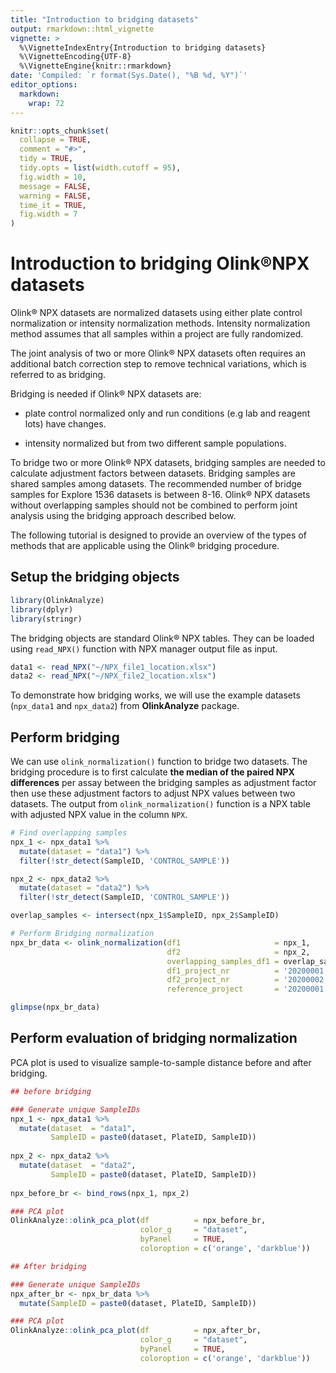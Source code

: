 ```yaml
---
title: "Introduction to bridging datasets"
output: rmarkdown::html_vignette
vignette: >
  %\VignetteIndexEntry{Introduction to bridging datasets}
  %\VignetteEncoding{UTF-8}
  %\VignetteEngine{knitr::rmarkdown}
date: 'Compiled: `r format(Sys.Date(), "%B %d, %Y")`'
editor_options: 
  markdown: 
    wrap: 72
---
```


```r
knitr::opts_chunk$set(
  collapse = TRUE,
  comment = "#>",
  tidy = TRUE,
  tidy.opts = list(width.cutoff = 95),
  fig.width = 10,
  message = FALSE,
  warning = FALSE,
  time_it = TRUE,
  fig.width = 7
)
```

# Introduction to bridging Olink®NPX datasets

Olink® NPX datasets are normalized datasets using either plate control
normalization or intensity normalization methods. Intensity
normalization method assumes that all samples within a project are fully
randomized.

The joint analysis of two or more Olink® NPX datasets often requires an 
additional batch correction step to remove technical variations, which
is referred to as bridging.

Bridging is needed if Olink® NPX datasets are:

-   plate control normalized only and run conditions (e.g lab and
    reagent lots) have changes.

-   intensity normalized but from two different sample populations.

To bridge two or more Olink® NPX datasets, bridging samples are needed
to calculate adjustment factors between datasets. Bridging samples are 
shared samples among datasets. The recommended number
of bridge samples for Explore 1536 datasets is between 8-16. Olink® 
NPX datasets without overlapping samples should not be combined to perform 
joint analysis using the bridging approach described below.

The following tutorial is designed to provide an overview of the types 
of methods that are applicable using the Olink® bridging procedure.

## Setup the bridging objects

```r
library(OlinkAnalyze)
library(dplyr)
library(stringr)
```

The bridging objects are standard Olink® NPX tables. They can be loaded using 
`read_NPX()` function with NPX manager output file as input.

```r
data1 <- read_NPX("~/NPX_file1_location.xlsx")
data2 <- read_NPX("~/NPX_file2_location.xlsx")
```  

To demonstrate how bridging works, we will use the example datasets
(`npx_data1` and `npx_data2`) from **OlinkAnalyze** package.


## Perform bridging

We can use `olink_normalization()` function to bridge two datasets. The bridging 
procedure is to first calculate **the median of the paired NPX differences** per
assay between the bridging samples as adjustment factor then use these adjustment 
factors to adjust NPX values between two datasets. The output from 
`olink_normalization()` function is a NPX table with adjusted NPX value in the 
column `NPX`.

```r
# Find overlapping samples
npx_1 <- npx_data1 %>% 
  mutate(dataset = "data1") %>% 
  filter(!str_detect(SampleID, 'CONTROL_SAMPLE'))

npx_2 <- npx_data2 %>% 
  mutate(dataset = "data2") %>% 
  filter(!str_detect(SampleID, 'CONTROL_SAMPLE'))

overlap_samples <- intersect(npx_1$SampleID, npx_2$SampleID)

# Perform Bridging normalization
npx_br_data <- olink_normalization(df1                     = npx_1, 
                                   df2                     = npx_2, 
                                   overlapping_samples_df1 = overlap_samples,
                                   df1_project_nr          = '20200001',
                                   df2_project_nr          = '20200002',
                                   reference_project       = '20200001')

glimpse(npx_br_data)
```

## Perform evaluation of bridging normalization

PCA plot is used to visualize sample-to-sample distance before and after bridging.

```r
## before bridging

### Generate unique SampleIDs
npx_1 <- npx_data1 %>% 
  mutate(dataset  = "data1",
         SampleID = paste0(dataset, PlateID, SampleID))
  
npx_2 <- npx_data2 %>% 
  mutate(dataset  = "data2",
         SampleID = paste0(dataset, PlateID, SampleID))
             
npx_before_br <- bind_rows(npx_1, npx_2)

### PCA plot
OlinkAnalyze::olink_pca_plot(df          = npx_before_br,
                             color_g     = "dataset",
                             byPanel     = TRUE,
                             coloroption = c('orange', 'darkblue')) 

```


```r
## After bridging

### Generate unique SampleIDs
npx_after_br <- npx_br_data %>% 
  mutate(SampleID = paste0(dataset, PlateID, SampleID))

### PCA plot
OlinkAnalyze::olink_pca_plot(df          = npx_after_br,
                             color_g     = "dataset",
                             byPanel     = TRUE,
                             coloroption = c('orange', 'darkblue')) 
```

